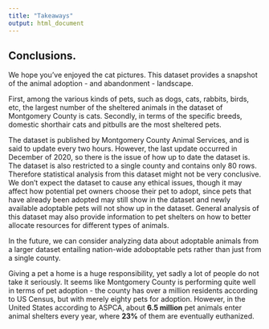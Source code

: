 ```yaml
---
title: "Takeaways"
output: html_document
---
```


## Conclusions.

We hope you've enjoyed the cat pictures.
This dataset provides a snapshot of the animal adoption -
and abandonment - landscape.

First, among the various kinds of pets, such as dogs, cats, rabbits,
birds, etc, the largest number of the sheltered animals in the dataset
of Montgomery County is cats.
Secondly, in terms of the specific breeds, domestic shorthair cats and
pitbulls are the most sheltered pets.

The dataset is published by Montgomery County Animal Services, and is said to update every two hours. However, the last update occurred in December of 2020, so there is the issue of how up to date the dataset is. The dataset is also restricted to a single county and contains only 80 rows. Therefore statistical analysis from this dataset might not be very conclusive. We don’t expect the dataset to cause any ethical issues, though it may affect how potential pet owners choose their pet to adopt, since pets that have already been adopted may still show in the dataset and newly available adoptable pets will not show up in the dataset. General analysis of this dataset may also provide information to pet shelters on how to better allocate resources for different types of animals. 

In the future, we can consider analyzing data about adoptable animals from a larger dataset entailing nation-wide adoboptable pets rather than just from a single county. 

Giving a pet a home is a huge responsibility, yet sadly a lot of people
do not take it seriously.
It seems like Montgomery County is performing quite well
in terms of pet adoption - the county has over a million residents
according to US Census, but with merely eighty pets for adoption.
However, in the United States according to ASPCA, about **6.5 million**
pet animals enter animal shelters every year, where **23%** of them
are eventually euthanized.
